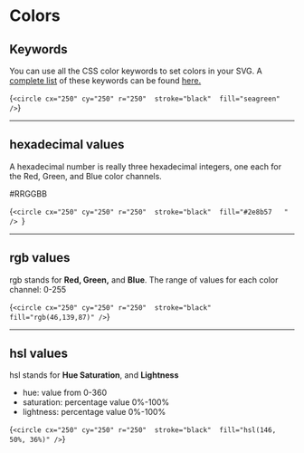 
# Colors

## Keywords

You can use all the CSS color keywords to set colors in your SVG. A [complete list](https://www.w3.org/wiki/CSS/Properties/color/keywords) of these keywords can be found [here.](https://www.w3.org/wiki/CSS/Properties/color/keywords)

<Blocks>{`<circle cx="250" cy="250" r="250" 
    stroke="black" 
    fill="seagreen" />`}</Blocks>

<Example1 />

---

## hexadecimal values

A hexadecimal number is really three hexadecimal integers, one each for the Red, Green, and Blue color channels.

\#RRGGBB

<Blocks caption="here is the hex value for the seagreen color we used above">{`<circle cx="250" cy="250" r="250" 
    stroke="black" 
    fill="#2e8b57	" /> `}</Blocks>

---

## rgb values

rgb stands for **Red, Green,** and **Blue**. The range of values for each color channel: 0-255

<Blocks>{`<circle cx="250" cy="250" r="250" 
    stroke="black" 
    fill="rgb(46,139,87)" />`}</Blocks>

---

## hsl values

hsl stands for **Hue Saturation**, and **Lightness**

- hue: value from 0-360
- saturation: percentage value 0%-100%
- lightness: percentage value 0%-100%

<Blocks>{`<circle cx="250" cy="250" r="250" 
    stroke="black" 
    fill="hsl(146, 50%, 36%)" />`}</Blocks>
